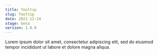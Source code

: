 ```yaml
---
title: Tooltip
slug: Tooltip
date: 2021-12-24
stage: beta
version: 1.0.0
---
```


Lorem ipsum dolor sit amet, consectetur adipiscing elit, sed do eiusmod tempor incididunt ut labore et dolore magna aliqua.
